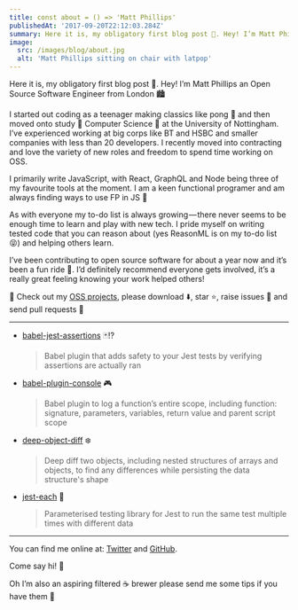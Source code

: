 ```yaml
---
title: const about = () => 'Matt Phillips'
publishedAt: '2017-09-20T22:12:03.284Z'
summary: Here it is, my obligatory first blog post 🎉. Hey! I’m Matt Phillips an Open Source Software Engineer from London 🏙
image:
  src: /images/blog/about.jpg
  alt: 'Matt Phillips sitting on chair with latpop'
---
```


Here it is, my obligatory first blog post 🎉. Hey! I’m Matt Phillips an Open Source Software Engineer from London 🏙

I started out coding as a teenager making classics like pong 🏓 and then moved onto study 📖 Computer Science 🔬 at the University of Nottingham. I’ve experienced working at big corps like BT and HSBC and smaller companies with less than 20 developers. I recently moved into contracting and love the variety of new roles and freedom to spend time working on OSS.

I primarily write JavaScript, with React, GraphQL and Node being three of my favourite tools at the moment. I am a keen functional programer and am always finding ways to use FP in JS 🙂

As with everyone my to-do list is always growing — there never seems to be enough time to learn and play with new tech. I pride myself on writing tested code that you can reason about (yes ReasonML is on my to-do list 😝) and helping others learn.

I’ve been contributing to open source software for about a year now and it’s been a fun ride 🎢. I’d definitely recommend everyone gets involved, it’s a really great feeling knowing your work helped others!

👀 Check out my [OSS projects](https://github.com/mattphillips), please download ⬇️, star ⭐️, raise issues 🚨 and send pull requests 🥇

---

- [babel-jest-assertions](https://github.com/mattphillips/babel-jest-assertions) 🃏⁉️

  > Babel plugin that adds safety to your Jest tests by verifying assertions are actually ran

- [babel-plugin-console](https://github.com/mattphillips/babel-plugin-console) 🎮

  > Babel plugin to log a function’s entire scope, including function: signature, parameters, variables, return value and parent script scope

- [deep-object-diff](https://github.com/mattphillips/deep-object-diff) ❄️

  > Deep diff two objects, including nested structures of arrays and objects, to find any differences while persisting the data structure's shape

- [jest-each](https://github.com/mattphillips/jest-each) 🏃

  > Parameterised testing library for Jest to run the same test multiple times with different data

---

You can find me online at: [Twitter](https://twitter.com/mattphillipsio) and [GitHub](https://github.com/mattphillips).

Come say hi! 👋

Oh I’m also an aspiring filtered ☕️ brewer please send me some tips if you have them 🙌
